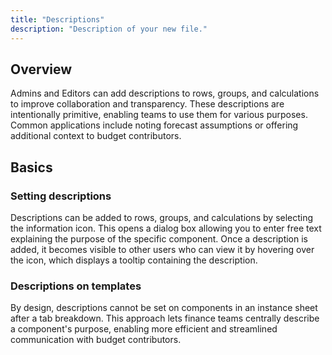 ```yaml
---
title: "Descriptions"
description: "Description of your new file."
---
```


## Overview

Admins and Editors can add descriptions to rows, groups, and calculations to improve collaboration and transparency. These descriptions are intentionally primitive, enabling teams to use them for various purposes. Common applications include noting forecast assumptions or offering additional context to budget contributors.

## Basics

### Setting descriptions

Descriptions can be added to rows, groups, and calculations by selecting the information icon. This opens a dialog box allowing you to enter free text explaining the purpose of the specific component. Once a description is added, it becomes visible to other users who can view it by hovering over the icon, which displays a tooltip containing the description.

### Descriptions on templates

By design, descriptions cannot be set on components in an instance sheet after a tab breakdown. This approach lets finance teams centrally describe a component's purpose, enabling more efficient and streamlined communication with budget contributors.[
](https://docs.francis.app/guides/documentation/collaboration/row-status)

[](https://docs.francis.app/guides/documentation/collaboration/descriptions#descriptions-on-templates)

[](https://docs.francis.app/guides/documentation/collaboration/descriptions#basics)